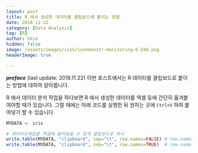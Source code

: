 ```yaml
---
layout: post  
title: R 에서 생성한 데이터를 클립보드에 붙이는 방법  
date: 2018-11-22  
category: [Data Analysis]  
tag: [R]  
author: hkim  
hidden: false
image: /assets/images/icon/iconmonstr-monitoring-6-240.png
headerImage: true

---
```


***preface*** (last update: 2018.11.22) 이번 포스트에서는 R 데이터를 클립보드로 붙이는 방법에 대하여 알아봅니다.

R 에서 데이터 분석 작업을 하다보면 R 에서 생성한 데이터를 엑셀 등에 간단히 옮겨붙여야할 때가 있습니다. 그럴 때에는 아래 코드를 실행한 뒤 원하는 곳에 `Ctrl+V` 하여 붙여넣기 할 수 있습니다.


```r
MYDATA <- iris

# 데이터프레임을 엑셀에 붙여넣을 수 있게 클립보드로 복사
write.table(MYDATA, "clipboard", sep="\t", row.names=FALSE) # row.names 가 필요없을 때 
write.table(MYDATA, "clipboard", sep="\t", row.names=TRUE)  # row.names 가 필요할 때 
```
<!-- Sys.setlocale('LC_ALL','C') 를 사용하면 Warning 을 없앨 수 있다 -->